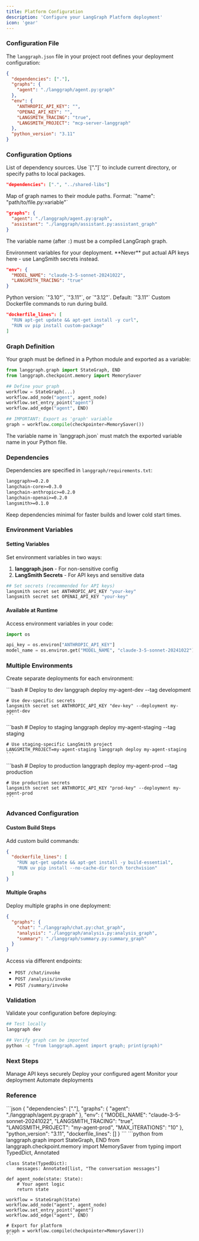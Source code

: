 ```yaml
---
title: Platform Configuration
description: 'Configure your LangGraph Platform deployment'
icon: 'gear'
---
```


### Configuration File

The `langgraph.json` file in your project root defines your deployment configuration:

```json langgraph.json
{
  "dependencies": ["."],
  "graphs": {
    "agent": "./langgraph/agent.py:graph"
  },
  "env": {
    "ANTHROPIC_API_KEY": "",
    "OPENAI_API_KEY": "",
    "LANGSMITH_TRACING": "true",
    "LANGSMITH_PROJECT": "mcp-server-langgraph"
  },
  "python_version": "3.11"
}
```
### Configuration Options

<ParamField path="dependencies" type="array" required>
  List of dependency sources. Use `["."]` to include current directory, or specify paths to local packages.

  ```json
  "dependencies": [".", "../shared-libs"]
  ```
</ParamField>

<ParamField path="graphs" type="object" required>
  Map of graph names to their module paths. Format: `"name": "path/to/file.py:variable"`

  ```json
  "graphs": {
    "agent": "./langgraph/agent.py:graph",
    "assistant": "./langgraph/assistant.py:assistant_graph"
  }
```
  The variable name (after `:`) must be a compiled LangGraph graph.
</ParamField>

<ParamField path="env" type="object">
  Environment variables for your deployment. **Never** put actual API keys here - use LangSmith secrets instead.

  ```json
  "env": {
    "MODEL_NAME": "claude-3-5-sonnet-20241022",
    "LANGSMITH_TRACING": "true"
  }
  ```
</ParamField>

<ParamField path="python_version" type="string">
  Python version: `"3.10"`, `"3.11"`, or `"3.12"`. Default: `"3.11"`
</ParamField>

<ParamField path="dockerfile_lines" type="array">
  Custom Dockerfile commands to run during build.

  ```json
  "dockerfile_lines": [
    "RUN apt-get update && apt-get install -y curl",
    "RUN uv pip install custom-package"
  ]
  ```
</ParamField>

### Graph Definition

Your graph must be defined in a Python module and exported as a variable:

```python langgraph/agent.py
from langgraph.graph import StateGraph, END
from langgraph.checkpoint.memory import MemorySaver

## Define your graph
workflow = StateGraph(...)
workflow.add_node("agent", agent_node)
workflow.set_entry_point("agent")
workflow.add_edge("agent", END)

## IMPORTANT: Export as 'graph' variable
graph = workflow.compile(checkpointer=MemorySaver())
```
<Warning>
  The variable name in `langgraph.json` must match the exported variable name in your Python file.
</Warning>

### Dependencies

Dependencies are specified in `langgraph/requirements.txt`:

```txt langgraph/requirements.txt
langgraph>=0.2.0
langchain-core>=0.3.0
langchain-anthropic>=0.2.0
langchain-openai>=0.2.0
langsmith>=0.1.0
```
<Tip>
  Keep dependencies minimal for faster builds and lower cold start times.
</Tip>

### Environment Variables

#### Setting Variables

Set environment variables in two ways:

1. **langgraph.json** - For non-sensitive config
2. **LangSmith Secrets** - For API keys and sensitive data

```bash
## Set secrets (recommended for API keys)
langsmith secret set ANTHROPIC_API_KEY "your-key"
langsmith secret set OPENAI_API_KEY "your-key"
```
#### Available at Runtime

Access environment variables in your code:

```python
import os

api_key = os.environ["ANTHROPIC_API_KEY"]
model_name = os.environ.get("MODEL_NAME", "claude-3-5-sonnet-20241022")
```
### Multiple Environments

Create separate deployments for each environment:

<Tabs>
  <Tab title="Development">
    ```bash
    # Deploy to dev
    langgraph deploy my-agent-dev --tag development

    # Use dev-specific secrets
    langsmith secret set ANTHROPIC_API_KEY "dev-key" --deployment my-agent-dev
    ```
  </Tab>

  <Tab title="Staging">
    ```bash
    # Deploy to staging
    langgraph deploy my-agent-staging --tag staging

    # Use staging-specific LangSmith project
    LANGSMITH_PROJECT=my-agent-staging langgraph deploy my-agent-staging
    ```
  </Tab>

  <Tab title="Production">
    ```bash
    # Deploy to production
    langgraph deploy my-agent-prod --tag production

    # Use production secrets
    langsmith secret set ANTHROPIC_API_KEY "prod-key" --deployment my-agent-prod
    ```
  </Tab>
</Tabs>

### Advanced Configuration

#### Custom Build Steps

Add custom build commands:

```json
{
  "dockerfile_lines": [
    "RUN apt-get update && apt-get install -y build-essential",
    "RUN uv pip install --no-cache-dir torch torchvision"
  ]
}
```
#### Multiple Graphs

Deploy multiple graphs in one deployment:

```json
{
  "graphs": {
    "chat": "./langgraph/chat.py:chat_graph",
    "analysis": "./langgraph/analysis.py:analysis_graph",
    "summary": "./langgraph/summary.py:summary_graph"
  }
}
```
Access via different endpoints:
- `POST /chat/invoke`
- `POST /analysis/invoke`
- `POST /summary/invoke`

### Validation

Validate your configuration before deploying:

```bash
## Test locally
langgraph dev

## Verify graph can be imported
python -c "from langgraph.agent import graph; print(graph)"
```
### Next Steps

<CardGroup cols={2}>
  <Card title="Secrets Management" icon="key" href="/deployment/platform/secrets">
    Manage API keys securely
  </Card>
  <Card title="Deploy Now" icon="rocket" href="/deployment/platform/quickstart">
    Deploy your configured agent
  </Card>
  <Card title="Monitoring" icon="chart-line" href="/deployment/platform/monitoring">
    Monitor your deployment
  </Card>
  <Card title="CI/CD" icon="infinity" href="/deployment/platform/ci-cd">
    Automate deployments
  </Card>
</CardGroup>

### Reference

<AccordionGroup>
  <Accordion title="Example langgraph.json">
    ```json
    {
      "dependencies": ["."],
      "graphs": {
        "agent": "./langgraph/agent.py:graph"
      },
      "env": {
        "MODEL_NAME": "claude-3-5-sonnet-20241022",
        "LANGSMITH_TRACING": "true",
        "LANGSMITH_PROJECT": "my-agent-prod",
        "MAX_ITERATIONS": "10"
      },
      "python_version": "3.11",
      "dockerfile_lines": []
    }
    ```
  </Accordion>

  <Accordion title="Example graph export">
    ```python
    from langgraph.graph import StateGraph, END
    from langgraph.checkpoint.memory import MemorySaver
    from typing import TypedDict, Annotated

    class State(TypedDict):
        messages: Annotated[list, "The conversation messages"]

    def agent_node(state: State):
        # Your agent logic
        return state

    workflow = StateGraph(State)
    workflow.add_node("agent", agent_node)
    workflow.set_entry_point("agent")
    workflow.add_edge("agent", END)

    # Export for platform
    graph = workflow.compile(checkpointer=MemorySaver())
    ```
  </Accordion>
</AccordionGroup>
